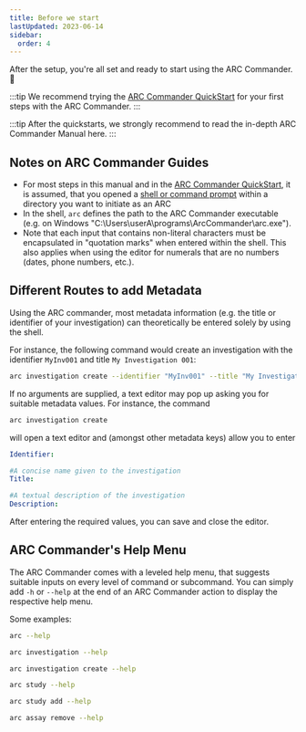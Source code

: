 ```yaml
---
title: Before we start
lastUpdated: 2023-06-14
sidebar:
  order: 4
---
```


After the setup, you're all set and ready to start using the ARC Commander. 🎉

:::tip
We recommend trying the [ARC Commander QuickStart](/nfdi4plants.knowledgebase/arc-commander/arc-commander-quick-start) for your first steps with the ARC Commander. 
:::

:::tip
After the quickstarts, we strongly recommend to read the in-depth ARC Commander Manual here. 
:::


## Notes on ARC Commander Guides

- For most steps in this manual and in the [ARC Commander QuickStart](/nfdi4plants.knowledgebase/arc-commander/arc-commander-quick-start), it is assumed, that you opened a [shell or command prompt](/nfdi4plants.knowledgebase/fundamentals/tutorial-command-line) within a directory you want to initiate as an ARC
- In the shell, `arc` defines the path to the ARC Commander executable (e.g. on Windows "C:\Users\userA\programs\ArcCommander\arc.exe").
- Note that each input that contains non-literal characters must be encapsulated in "quotation marks" when entered within the shell. This also applies when using the editor for numerals that are no numbers (dates, phone numbers, etc.).

## Different Routes to add Metadata

Using the ARC commander, most metadata information (e.g. the title or identifier of your investigation) can theoretically be entered solely by using the shell.

For instance, the following command would create an investigation with the identifier `MyInv001` and title `My Investigation 001`:

```bash "\"MyInv001\"" "\"My Investigation 001\""
arc investigation create --identifier "MyInv001" --title "My Investigation 001"
``` 

If no arguments are supplied, a text editor may pop up asking you for suitable metadata values. 
For instance, the command 

```bash
arc investigation create
```

will open a text editor and (amongst other metadata keys) allow you to enter


```yaml
Identifier:

#A concise name given to the investigation
Title:

#A textual description of the investigation
Description:
```

After entering the required values, you can save and close the editor.

## ARC Commander's Help Menu

The ARC Commander comes with a leveled help menu, that suggests suitable inputs on every level of command or subcommand. You can simply add `-h` or `--help` at the end of an ARC Commander action to display the respective help menu.

Some examples: 

```bash
arc --help
```


```bash
arc investigation --help
```
```bash
arc investigation create --help
```

```bash
arc study --help
```

```bash
arc study add --help
```

```bash
arc assay remove --help
```
